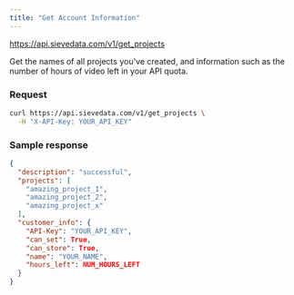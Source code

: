 ```yaml
---
title: "Get Account Information"
---
```


<RequestSimple method="GET">https://api.sievedata.com/v1/get_projects</RequestSimple>

Get the names of all projects you've created, and information such as the number of hours of video left in your API quota.

### Request

```bash Terminal
curl https://api.sievedata.com/v1/get_projects \
  -H "X-API-Key: YOUR_API_KEY"
```

### Sample response

```json
{
  "description": "successful",
  "projects": [
    "amazing_project_1",
    "amazing_project_2",
    "amazing_project_x"
  ],
  "customer_info": {
    "API-Key": "YOUR_API_KEY",
    "can_set": True,
    "can_store": True,
    "name": "YOUR_NAME",
    "hours_left": NUM_HOURS_LEFT
  }
}
```
